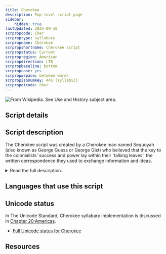 ```yaml
---
title: Cherokee
description: Top-level script page
sidebar:
    hidden: true
lastUpdated: 2025-09-10
scrpropcode: Cher
scrproptype: syllabary
scrpropname: Cherokee
scrpropshortname: Cherokee script
scrpropstatus: Current
scrpropregion: American
scrpropdirection: LTR
scrpropbaseline: bottom
scrpropcase: yes
scrpropwspace: between words
scrpropisonumkey: 445 (syllabic)
scrpropotcode: cher
---
```



![](../images/cher-sample.png "From Wikipedia. See Use and History subject area.")

## Script details

<ScriptDetails />

## Script description

The Cherokee script was created by a Cherokee man named Sequoyah (also known as George Guess or George Gist) who believed that the key to the colonialists' success and power lay within their 'talking leaves', the written correspondence they used to exchange information and ideas.

<details>
<summary>Read the full description...</summary>Although Sequoyah was illiterate, he noted the shapes of the letters in an English Bible and based the shapes of the Cherokee letters on them. For this reason, many of the letters resemble Latin letters and numbers, although there is no relationship between their sounds in English and in Cherokee. Sequoyah spent 12 years devising the Cherokee syllabary, and presented it formally in 1821. It achieved almost instant popularity and by 1824 most Cherokee were literate in the script.

In 1828 Sequoyah collaborated with Rev. Samuel A. Worcester to modify the script to facilitate the creation of a printing press. The letters they created together are somewhat different from Sequoyah's original set, and are the letters in use today.

The script is written from left to right. There are 85 letters in the syllabary. Apart from one letter representing [s], each symbol represents one syllable consisting of a vowel only, or of a consonant / consonant cluster followed by a (long or short) vowel, or of a consonant followed by a vowel and a final [h] or [ʔ]. The syllabary is normally ordered in a chart with the first six symbols representing vowels, followed by consonant + vowel combinations loosely based on the order of the English alphabet. Sequoyah arranged the letters in a different order, which is no longer widely used. Letters cannot be combined to form ligatures; consonant clusters which cannot be written with a single letter are written using a combination of syllables, in which the vowels are considered to be 'dummy vowels' and are not pronounced. Words are separated by spaces or by a dot just above the [baseline](/reference/glossary#baseline), and Latin punctuation is used with the exception of the full stop. There is a script-specific symbol to indicate the end of sentences. Case is not used in the script; although certain letters are sometimes written larger than others this is for typographic effect rather than casing.

There are four tones in spoken Cherokee, and a single syllable can slide from one tone to another. The tone of a word does not necessarily affect its meaning, so there is no method for marking tone in writing. In cases where the tone does affect the meaning of a word, it is determined from context which meaning is intended.

Sequoyah also invented a system of writing numerals. However, as Latin numerals were already widely used by the Cherokee community these were never popular and have since dropped entirely from use.

From the 1870s until the early 20th century, the US government implemented formal assimilation policies with the intention of 'civilizing' Native Americans. Native American children were forcibly removed from their families and sent to mandatory boarding schools where they were not allowed to speak their language, practice traditional ways or visit their homes, sometimes for three or four years at a time. As a result, a generation of Cherokee people grew up unable to speak the Cherokee language, and it is now estimated to be spoken by fewer than 10% of Cherokee people. Among those who do speak the language, the script is widely used for writing letters, recipes, folktales, diaries, and for personal record-keeping. It is also used in some legal, governmental and religious documents and, in some areas, public signage. Efforts are being made to revive both the language and the script; to that end it is used in a limited capacity in education. Knowledge of the script is considered a prerequisite for full Cherokee citizenship. Two widely used publications in the script are a Cherokee New Testament and a hymnal. Although the orthography has never officially been standardized, many regard the spellings in these books as a standard for formal language.
</details>

## Languages that use this script

<WsList script='Cher' wsMax='5' />

## Unicode status

In The Unicode Standard, Cherokee syllabary implementation is discussed in [Chapter 20:Americas](https://www.unicode.org/versions/latest/core-spec/chapter-20/#G26612).

- [Full Unicode status for Cherokee](/scrlang/unicode/cher-unicode)



## Resources

<ScriptResources detailSummary='seemore' />

